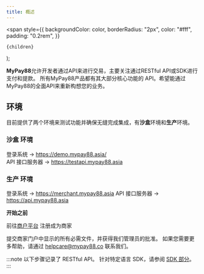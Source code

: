 ```yaml
---
title: 概述
---
```


  <span
    style={{
      backgroundColor: color,
      borderRadius: "2px",
      color: "#fff",
      padding: "0.2rem",
    }}
  >
    {children}
  </span>
);

**MyPay88**允许开发者通过API来进行交易，主要关注通过RESTful API或SDK进行支付和提款。 所有MyPay88产品都有其大部分核心功能的 API。希望能通过MyPay88的全面API来重新构想您的业务。

## 环境

目前提供了两个环境来测试功能并确保无缝完成集成，有**沙盒**环境和**生产**环境。

### 沙盒 环境

登录系统 -> https://demo.mypay88.asia/ <br />
API 接口服务器 -> https://testapi.mypay88.asia <br />

### 生产 环境

登录系统 -> https://merchant.mypay88.asia
API 接口服务器 -> https://api.mypay88.asia

**开始之前**

前往[商户平台](https://merchant.mypay88.asia) 注册成为商家

提交商家门户中显示的所有必需文件，并获得我们管理员的批准。 如果您需要更多帮助，请通过 <helpcare@mypay88.co> 联系我们。

:::note
以下步骤记录了 RESTful API。 针对特定语言
SDK，请参阅 [SDK 部分](../quickstart/sdk)。
:::
